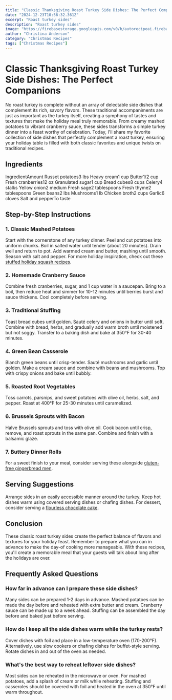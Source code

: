 ```yaml
---
title: "Classic Thanksgiving Roast Turkey Side Dishes: The Perfect Companions"
date: "2024-12-23T10:56:32.361Z"
excerpt: "Roast turkey sides"
description: "Roast turkey sides"
image: "https://firebasestorage.googleapis.com/v0/b/autorecipeai.firebasestorage.app/o/generated-images%2F1734951389472-0f8ab89jh9c.jpg?alt=media&token=8ee6cece-6295-4fef-b2ea-ead09d045ce8"
author: "Christina Anderson"
category: "Christmas Recipes"
tags: ["Christmas Recipes"]
---
```


# Classic Thanksgiving Roast Turkey Side Dishes: The Perfect Companions


No roast turkey is complete without an array of delectable side dishes that complement its rich, savory flavors. These traditional accompaniments are just as important as the turkey itself, creating a symphony of tastes and textures that make the holiday meal truly memorable. From creamy mashed potatoes to vibrant cranberry sauce, these sides transforms a simple turkey dinner into a feast worthy of celebration. Today, I'll share my favorite collection of side dishes that perfectly complement a roast turkey, ensuring your holiday table is filled with both classic favorites and unique twists on traditional recipes.



## Ingredients



IngredientAmount
Russet potatoes3 lbs
Heavy cream1 cup
Butter1/2 cup
Fresh cranberries12 oz
Granulated sugar1 cup
Bread cubes8 cups
Celery4 stalks
Yellow onion2 medium
Fresh sage2 tablespoons
Fresh thyme2 tablespoons
Green beans2 lbs
Mushrooms1 lb
Chicken broth2 cups
Garlic6 cloves
Salt and pepperTo taste




## Step-by-Step Instructions


### 1. Classic Mashed Potatoes

Start with the cornerstone of any turkey dinner. Peel and cut potatoes into uniform chunks. Boil in salted water until tender (about 20 minutes). Drain well and return to pot. Add warmed cream and butter, mashing until smooth. Season with salt and pepper. For more holiday inspiration, check out these [stuffed holiday squash recipes](https://healtystack.com/stuffed-holiday-squash/).



### 2. Homemade Cranberry Sauce

Combine fresh cranberries, sugar, and 1 cup water in a saucepan. Bring to a boil, then reduce heat and simmer for 10-12 minutes until berries burst and sauce thickens. Cool completely before serving.



### 3. Traditional Stuffing

Toast bread cubes until golden. Sauté celery and onions in butter until soft. Combine with bread, herbs, and gradually add warm broth until moistened but not soggy. Transfer to a baking dish and bake at 350°F for 30-40 minutes.



### 4. Green Bean Casserole

Blanch green beans until crisp-tender. Sauté mushrooms and garlic until golden. Make a cream sauce and combine with beans and mushrooms. Top with crispy onions and bake until bubbly.



### 5. Roasted Root Vegetables

Toss carrots, parsnips, and sweet potatoes with olive oil, herbs, salt, and pepper. Roast at 400°F for 25-30 minutes until caramelized.



### 6. Brussels Sprouts with Bacon

Halve Brussels sprouts and toss with olive oil. Cook bacon until crisp, remove, and roast sprouts in the same pan. Combine and finish with a balsamic glaze.



### 7. Buttery Dinner Rolls

For a sweet finish to your meal, consider serving these alongside [gluten-free gingerbread men](https://healtystack.com/gluten-free-gingerbread-men/).



## Serving Suggestions

Arrange sides in an easily accessible manner around the turkey. Keep hot dishes warm using covered serving dishes or chafing dishes. For dessert, consider serving a [flourless chocolate cake](https://healtystack.com/flourless-chocolate-cake-recipe/).



## Conclusion

These classic roast turkey sides create the perfect balance of flavors and textures for your holiday feast. Remember to prepare what you can in advance to make the day-of cooking more manageable. With these recipes, you'll create a memorable meal that your guests will talk about long after the holidays are over.



## Frequently Asked Questions


### How far in advance can I prepare these side dishes?

Many sides can be prepared 1-2 days in advance. Mashed potatoes can be made the day before and reheated with extra butter and cream. Cranberry sauce can be made up to a week ahead. Stuffing can be assembled the day before and baked just before serving.



### How do I keep all the side dishes warm while the turkey rests?

Cover dishes with foil and place in a low-temperature oven (170-200°F). Alternatively, use slow cookers or chafing dishes for buffet-style serving. Rotate dishes in and out of the oven as needed.



### What's the best way to reheat leftover side dishes?

Most sides can be reheated in the microwave or oven. For mashed potatoes, add a splash of cream or milk while reheating. Stuffing and casseroles should be covered with foil and heated in the oven at 350°F until warm throughout.

